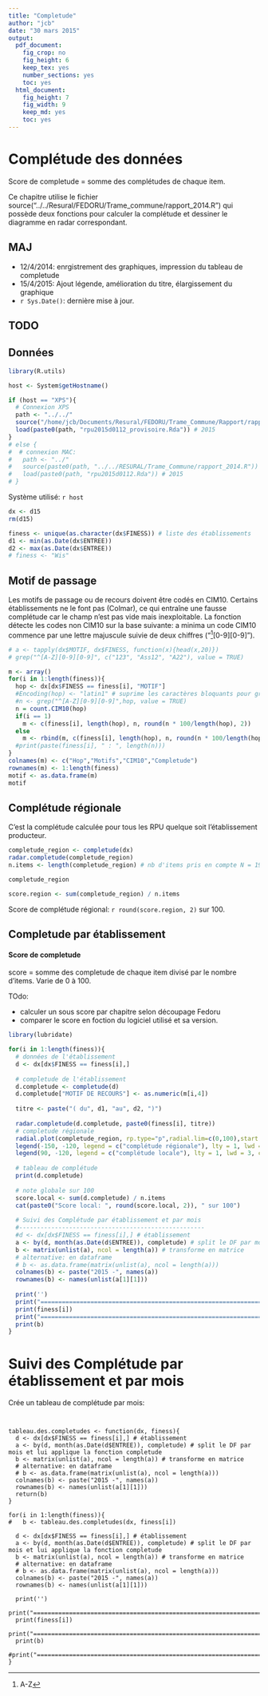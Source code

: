 ```yaml
---
title: "Completude"
author: "jcb"
date: "30 mars 2015"
output:
  pdf_document:
    fig_crop: no
    fig_height: 6
    keep_tex: yes
    number_sections: yes
    toc: yes
  html_document:
    fig_height: 7
    fig_width: 9
    keep_md: yes
    toc: yes
---
```

Complétude des données
======================

Score de completude = somme des complétudes de chaque item.

Ce chapitre utilise le fichier source("../../Resural/FEDORU/Trame_commune/rapport_2014.R") qui possède deux fonctions pour calculer la complétude et dessiner le diagramme en radar correspondant.

MAJ
---

- 12/4/2014: enrgistrement des graphiques, impression du tableau de completude
- 15/4/2015: Ajout légende, amélioration du titre, élargissement du graphique
- `r Sys.Date()`: dernière mise à jour.

TODO
----

Données
-------

```r
library(R.utils)

host <- System$getHostname()

if (host == "XPS"){
  # Connexion XPS
  path <- "../../"
  source("/home/jcb/Documents/Resural/FEDORU/Trame_Commune/Rapport/rapport_2014.R")
  load(paste0(path, "rpu2015d0112_provisoire.Rda")) # 2015
}
# else {
#  # connexion MAC:
#   path <- "../"
#   source(paste0(path, "../../RESURAL/Trame_Commune/rapport_2014.R"))
#   load(paste0(path, "rpu2015d0112.Rda")) # 2015
# }
```
Système utilisé: `r host`


```r

dx <- d15
rm(d15)

finess <- unique(as.character(dx$FINESS)) # liste des établissements
d1 <- min(as.Date(dx$ENTREE))
d2 <- max(as.Date(dx$ENTREE))
# finess <- "Wis"
```

Motif de passage
----------------
Les motifs de passage ou de recours doivent être codés en CIM10. Certains établissements ne le font pas (Colmar), ce qui entraîne une fausse complétude car le champ n'est pas vide mais inexploitable. La fonction détecte les codes non CIM10 sur la base suivante: a minima un code CIM10 commence par une lettre majuscule suivie de deux chiffres ("^[A-Z][0-9][0-9]").

```r
# a <- tapply(dx$MOTIF, dx$FINESS, function(x){head(x,20)})
# grep("^[A-Z][0-9][0-9]", c("123", "Ass12", "A22"), value = TRUE)

m <- array()
for(i in 1:length(finess)){
  hop <- dx[dx$FINESS == finess[i], "MOTIF"]
  #Encoding(hop) <- "latin1" # suprime les caractères bloquants pour grep. Il s'agit de Colmar avec des caractères window du type \x9
  #n <- grep("^[A-Z][0-9][0-9]",hop, value = TRUE)
  n = count.CIM10(hop)
  if(i == 1)
    m <- c(finess[i], length(hop), n, round(n * 100/length(hop), 2))
  else
    m <- rbind(m, c(finess[i], length(hop), n, round(n * 100/length(hop), 2)))
  #print(paste(finess[i], " : ", length(n)))
}
colnames(m) <- c("Hop","Motifs","CIM10","Completude")
rownames(m) <- 1:length(finess)
motif <- as.data.frame(m)
motif
```

Complétude régionale
--------------------
C'est la complétude calculée pour tous les RPU quelque soit l'établissement producteur.

```r
completude_region <- completude(dx)
radar.completude(completude_region)
n.items <- length(completude_region) # nb d'items pris en compte N = 19

completude_region

score.region <- sum(completude_region) / n.items
```

Score de complétude régional: `r round(score.region, 2)` sur 100.

Completude par établissement
----------------------------

#### Score de completude 
score = somme des completude de chaque item divisé par le nombre d'items. Varie de 0 à 100. 

TOdo: 

- calculer un sous score par chapitre selon découpage Fedoru
- comparer le score en foction du logiciel utilisé et sa version.


```r
library(lubridate)

for(i in 1:length(finess)){
  # données de l'établissement
  d <- dx[dx$FINESS == finess[i],]
  
  # completude de l'établissement
  d.completude <- completude(d)
  d.completude["MOTIF DE RECOURS"] <- as.numeric(m[i,4])
  
  titre <- paste("( du", d1, "au", d2, ")")
  
  radar.completude(d.completude, paste0(finess[i], titre))
  # completude régionale
  radial.plot(completude_region, rp.type="p",radial.lim=c(0,100),start = 1.57,clockwise = TRUE, line.col = "blue", add = TRUE)
  legend(-150, -120, legend = c("complétude régionale"), lty = 1, lwd = 3, col = "blue", bty = "n", cex = 0.8)
  legend(90, -120, legend = c("complétude locale"), lty = 1, lwd = 3, col = "red", bty = "n", cex = 0.8)
  
  # tableau de complétude
  print(d.completude)
  
  # note globale sur 100
  score.local <- sum(d.completude) / n.items
  cat(paste0("Score local: ", round(score.local, 2)), " sur 100")
  
  # Suivi des Complétude par établissement et par mois
  #----------------------------------------------------
  #d <- dx[dx$FINESS == finess[i],] # établissement
  a <- by(d, month(as.Date(d$ENTREE)), completude) # split le DF par mois et lui applique la fonction completude
  b <- matrix(unlist(a), ncol = length(a)) # transforme en matrice
  # alternative: en dataframe
  # b <- as.data.frame(matrix(unlist(a), ncol = length(a)))
  colnames(b) <- paste("2015 -", names(a))
  rownames(b) <- names(unlist(a[1][1]))
  
  print('')
  print("=====================================================================")
  print(finess[i])
  print("=====================================================================")
  print(b)
}

```
Suivi des Complétude par établissement et par mois
=====================================================

Crée un tableau de complétude par mois:

```{}


tableau.des.completudes <- function(dx, finess){
  d <- dx[dx$FINESS == finess[i],] # établissement
  a <- by(d, month(as.Date(d$ENTREE)), completude) # split le DF par mois et lui applique la fonction completude
  b <- matrix(unlist(a), ncol = length(a)) # transforme en matrice
  # alternative: en dataframe
  # b <- as.data.frame(matrix(unlist(a), ncol = length(a)))
  colnames(b) <- paste("2015 -", names(a))
  rownames(b) <- names(unlist(a[1][1]))
  return(b)
}

for(i in 1:length(finess)){
#   b <- tableau.des.completudes(dx, finess[i])
  
  d <- dx[dx$FINESS == finess[i],] # établissement
  a <- by(d, month(as.Date(d$ENTREE)), completude) # split le DF par mois et lui applique la fonction completude
  b <- matrix(unlist(a), ncol = length(a)) # transforme en matrice
  # alternative: en dataframe
  # b <- as.data.frame(matrix(unlist(a), ncol = length(a)))
  colnames(b) <- paste("2015 -", names(a))
  rownames(b) <- names(unlist(a[1][1]))
  
  print('')
  print("=====================================================================")
  print(finess[i])
  print("=====================================================================")
  print(b)
  #print("=====================================================================")
}
```

